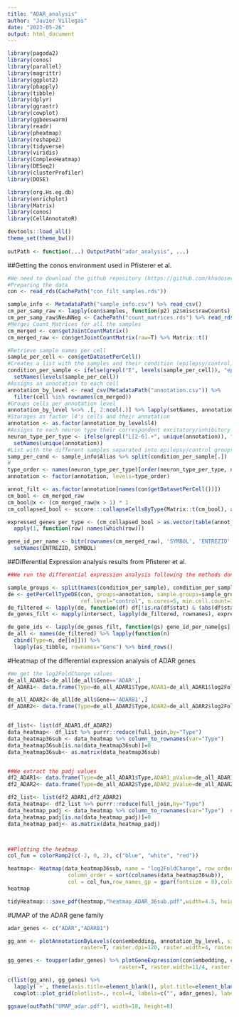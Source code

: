 ```yaml
---
title: "ADAR_analysis"
author: "Javier Villegas"
date: "2023-05-26"
output: html_document
---
```


```r
library(pagoda2)
library(conos)
library(parallel)
library(magrittr)
library(ggplot2)
library(pbapply)
library(tibble)
library(dplyr)
library(ggrastr)
library(cowplot)
library(ggbeeswarm)
library(readr)
library(pheatmap)
library(reshape2)
library(tidyverse)
library(viridis)
library(ComplexHeatmap)
library(DESeq2)
library(clusterProfiler)
library(DOSE)

library(org.Hs.eg.db)
library(enrichplot)
library(Matrix)
library(conos)
library(CellAnnotatoR)

devtools::load_all()
theme_set(theme_bw())
  
outPath <- function(...) OutputPath("adar_analysis", ...)
```


##Getting the conos environment used in Pfisterer et al. 

```r

#We need to download the github repository (https://github.com/khodosevichlab/Epilepsy19) and open the project in order to use the functions needed
#Preparing the data
con <- read_rds(CachePath("con_filt_samples.rds"))

sample_info <- MetadataPath("sample_info.csv") %>% read_csv()
cm_per_samp_raw <- lapply(con$samples, function(p2) p2$misc$rawCounts)
cm_per_samp_raw$NeuNNeg <- CachePath("count_matrices.rds") %>% read_rds() %>% .$NeuN %>% t()
#Merges Count Matrices for all the samples
cm_merged <- con$getJointCountMatrix()
cm_merged_raw <- con$getJointCountMatrix(raw=T) %>% Matrix::t()

#Retrieve sample names per cell
sample_per_cell <- con$getDatasetPerCell()
#Creates a list with the samples and their condition (epilepsy/control)
condition_per_sample <- ifelse(grepl("E", levels(sample_per_cell)), "epilepsy", "control") %>% 
  setNames(levels(sample_per_cell))
#Assigns an annotation to each cell
annotation_by_level <- read_csv(MetadataPath("annotation.csv")) %>% 
  filter(cell %in% rownames(cm_merged))
#Groups cells per annotation level
annotation_by_level %<>% .[, 2:ncol(.)] %>% lapply(setNames, annotation_by_level$cell)
#Storages as factor l4's cells and their annotation
annotation <- as.factor(annotation_by_level$l4)
#Assigns to each neuron type their correspondent excitatory/inhibitory annotation
neuron_type_per_type <- ifelse(grepl("L[2-6].+", unique(annotation)), "Excitatory", "Inhibitory") %>% 
  setNames(unique(annotation))
#List with the different samples separated into epilepsy/control groups
samp_per_cond <- sample_info$Alias %>% split(condition_per_sample[.])
#
type_order <- names(neuron_type_per_type)[order(neuron_type_per_type, names(neuron_type_per_type))]
annotation <- factor(annotation, levels=type_order)

annot_filt <- as.factor(annotation[names(con$getDatasetPerCell())])
cm_bool <- cm_merged_raw
cm_bool@x <- (cm_merged_raw@x > 1) * 1
cm_collapsed_bool <- sccore:::collapseCellsByType(Matrix::t(cm_bool), annot_filt, min.cell.count=0)

expressed_genes_per_type <- (cm_collapsed_bool > as.vector(table(annot_filt)[rownames(cm_collapsed_bool)] * 0.05)) %>% 
  apply(1, function(row) names(which(row)))

gene_id_per_name <- bitr(rownames(cm_merged_raw), 'SYMBOL', 'ENTREZID', org.Hs.eg.db) %$%
  setNames(ENTREZID, SYMBOL)

```


##Differential Expression analysis results from Pfisterer et al. 

```r

##We run the differential expression analysis following the methods done by Pfisterer et al.

sample_groups <- split(names(condition_per_sample), condition_per_sample)
de <- getPerCellTypeDE(con, groups=annotation, sample.groups=sample_groups,
                       ref.level="control", n.cores=5, min.cell.count=3) %>% lapply(`[[`, "res")
de_filtered <- lapply(de, function(df) df[!is.na(df$stat) & (abs(df$stat) > 3),])
de_genes_filt <- mapply(intersect, lapply(de_filtered, rownames), expressed_genes_per_type[names(de_filtered)])

de_gene_ids <- lapply(de_genes_filt, function(gs) gene_id_per_name[gs] %>% .[!is.na(.)])
de_all <- names(de_filtered) %>% lapply(function(n)
  cbind(Type=n, de[[n]])) %>%
  lapply(as_tibble, rownames="Gene") %>% bind_rows()
```
#Heatmap of the differential expression analysis of ADAR genes


```r


#We get the log2FoldChange values
de_all_ADAR1<-de_all[de_all$Gene=='ADAR',]
df_ADAR1<- data.frame(Type=de_all_ADAR1$Type,ADAR1=de_all_ADAR1$log2FoldChange)

de_all_ADAR2<-de_all[de_all$Gene=='ADARB1',]
df_ADAR2<- data.frame(Type=de_all_ADAR2$Type,ADAR2=de_all_ADAR2$log2FoldChange)


df_list<- list(df_ADAR1,df_ADAR2)
data_heatmap<- df_list %>% purrr::reduce(full_join,by="Type")
data_heatmap36sub <- data_heatmap %>% column_to_rownames(var="Type")
data_heatmap36sub[is.na(data_heatmap36sub)]=0
data_heatmap36sub<- as.matrix(data_heatmap36sub)


##We extract the padj values
df2_ADAR1<- data.frame(Type=de_all_ADAR1$Type,ADAR1_pValue=de_all_ADAR1$padj)
df2_ADAR2<- data.frame(Type=de_all_ADAR2$Type,ADAR2_pValue=de_all_ADAR2$padj)

df2_list<- list(df2_ADAR1,df2_ADAR2)
data_heatmap<- df2_list %>% purrr::reduce(full_join,by="Type")
data_heatmap_padj <- data_heatmap %>% column_to_rownames(var="Type")  #Creating Dataframe with pvalues
data_heatmap_padj[is.na(data_heatmap_padj)]=0
data_heatmap_padj<- as.matrix(data_heatmap_padj)



##Plotting the heatmap
col_fun = colorRamp2(c(-2, 0, 2), c("blue", "white", "red"))

heatmap<- Heatmap(data_heatmap36sub, name = "log2FoldChange", row_order = sort(rownames(data_heatmap36sub)),
                   column_order = sort(colnames(data_heatmap36sub)),
                   col = col_fun,row_names_gp = gpar(fontsize = 8),column_title_gp = gpar(fontsize = 8),column_names_gp = gpar(fontsize = 8), cell_fun = function(j, i, x, y, width, height, fill) {if(data_heatmap_padj[i, j] < 0.05  & data_heatmap_padj[i,j]!=0) grid.text(sprintf("*", data_heatmap[i, j]), x, y, gp = gpar(fontsize = 12))})
heatmap

tidyHeatmap:::save_pdf(heatmap,"heatmap_ADAR_36sub.pdf",width=4.5, height=30)

```
#UMAP of the ADAR gene family


```r

adar_genes <- c("ADAR","ADARB1")

gg_ann <- plotAnnotationByLevels(con$embedding, annotation_by_level, size=0.1, font.size=c(4, 4), shuffle.colors=T,
                       raster=T, raster.dpi=120, raster.width=4, raster.height=4, build.panel=F)[[2]]

gg_genes <- toupper(adar_genes) %>% plotGeneExpression(con$embedding, cm_merged, build.panel=F, size=0.1, alpha=0.2, 
                                   raster=T, raster.width=11/4, raster.height=8/3, raster.dpi=100)

c(list(gg_ann), gg_genes) %>% 
  lapply(`+`, theme(axis.title=element_blank(), plot.title=element_blank(), plot.margin=margin())) %>% 
  cowplot::plot_grid(plotlist=., ncol=4, labels=c("", adar_genes), label_fontface="italic", label_x=0.3)

ggsave(outPath("UMAP_adar.pdf"), width=18, height=8)
```


